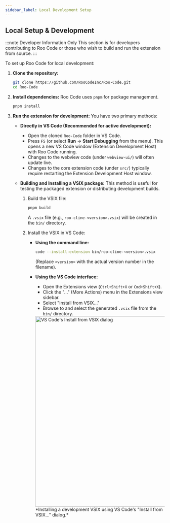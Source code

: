 ```yaml
---
sidebar_label: Local Development Setup
---
```


## Local Setup & Development

:::note Developer Information Only
This section is for developers contributing to Roo Code or those who wish to build and run the extension from source.
:::

To set up Roo Code for local development:

1.  **Clone the repository:**
    ```bash
    git clone https://github.com/RooCodeInc/Roo-Code.git
    cd Roo-Code
    ```

2.  **Install dependencies:**
    Roo Code uses `pnpm` for package management.
    ```bash
    pnpm install
    ```

3.  **Run the extension for development:**
    You have two primary methods:

    *   **Directly in VS Code (Recommended for active development):**
        *   Open the cloned `Roo-Code` folder in VS Code.
        *   Press `F5` (or select **Run** → **Start Debugging** from the menu). This opens a new VS Code window (Extension Development Host) with Roo Code running.
        *   Changes to the webview code (under `webview-ui/`) will often update live.
        *   Changes to the core extension code (under `src/`) typically require restarting the Extension Development Host window.

    *   **Building and Installing a VSIX package:**
        This method is useful for testing the packaged extension or distributing development builds.
        1.  Build the VSIX file:
            ```bash
            pnpm build
            ```
            A `.vsix` file (e.g., `roo-cline-<version>.vsix`) will be created in the `bin/` directory.

        2.  Install the VSIX in VS Code:
            *   **Using the command line:**
                ```bash
                code --install-extension bin/roo-cline-<version>.vsix
                ```
                (Replace `<version>` with the actual version number in the filename).
            *   **Using the VS Code interface:**
                *   Open the Extensions view (`Ctrl+Shift+X` or `Cmd+Shift+X`).
                *   Click the "..." (More Actions) menu in the Extensions view sidebar.
                *   Select "Install from VSIX..."
                *   Browse to and select the generated `.vsix` file from the `bin/` directory.

                <img src="/img/installing/installing-2.png" alt="VS Code's Install from VSIX dialog" width="600" />
                *Installing a development VSIX using VS Code's "Install from VSIX..." dialog.*